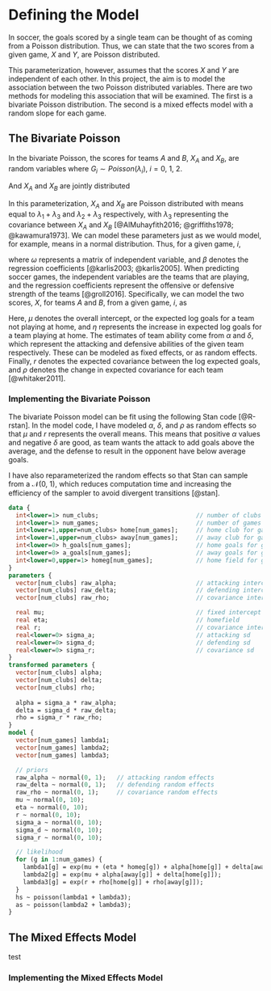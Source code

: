 # Defining the Model {#define-model}

In soccer, the goals scored by a single team can be thought of as coming from a Poisson distribution. Thus, we can state that the two scores from a given game, $X$ and $Y$, are Poisson distributed.

\begin{equation}
\begin{split}
  X & \sim Poisson(\lambda_1)\\
  Y & \sim Poisson(\lambda_2)
\end{split}
(\#eq:indep-pois)
\end{equation}

This parameterization, however, assumes that the scores $X$ and $Y$ are independent of each other. In this project, the aim is to model the association between the two Poisson distributed variables. There are two methods for modeling this association that will be examined. The first is a bivariate Poisson distribution. The second is a mixed effects model with a random slope for each game.

## The Bivariate Poisson {#biv-pois}

In the bivariate Poisson, the scores for teams $A$ and $B$, $X_A$ and $X_B$, are random variables where $G_i \sim Poisson(\lambda_i),\ i = 0,\ 1,\ 2$.

\begin{equation}
\begin{split}
  X_A & = G_1 + G_0\\
  X_B & = G_2 + G_0
\end{split}
(\#eq:bipois)
\end{equation}

And $X_A$ and $X_B$ are jointly distributed

\begin{equation}
  (X_A,\ X_B) \sim BP(\lambda_1,\ \lambda_2,\ \lambda_0)
(\#eq:jbp)
\end{equation}

In this parameterization, $X_A$ and $X_B$ are Poisson distributed with means equal to $\lambda_1 + \lambda_3$ and $\lambda_2 + \lambda_3$ respectively, with $\lambda_3$ representing the covariance between $X_A$ and $X_B$ [@AlMuhayfith2016; @griffiths1978; @kawamura1973]. We can model these parameters just as we would model, for example, means in a normal distribution. Thus, for a given game, $i$, 

\begin{equation}
\begin{split}
  (X_{Ai},\ X_{Bi}) & \sim BP(\lambda_{1i},\ \lambda_{2i},\ \lambda_{0i}),\\
  log(\lambda_{1i}) & = \omega_{1i}\beta_{1},\\
  log(\lambda_{2i}) & = \omega_{2i}\beta_{2},\\
  log(\lambda_{0i}) & = \omega_{0i}\beta_{0}
\end{split}
(\#eq:bipois-regress)
\end{equation}

where $\omega$ represents a matrix of independent variable, and $\beta$ denotes the regression coefficients [@karlis2003; @karlis2005]. When predicting soccer games, the independent variables are the teams that are playing, and the regression coefficients represent the offensive or defensive strength of the teams [@groll2016]. Specifically, we can model the two scores, $X$, for teams $A$ and $B$, from a given game, $i$, as

\begin{align}
  log(X_{Ai}) &= \lambda_{1i} + \lambda_{0i}, \notag \\
  log(X_{Bi}) &= \lambda_{2i} + \lambda_{0i}, \notag \\
  \lambda_{1i} &= \mu + \eta + \alpha_A + \delta_B, (\#eq:lambda1) \\
  \lambda_{2i} &= \mu + \alpha_B + \delta_A, (\#eq:lambda2) \\
  \lambda_{0i} &= r + \rho_A + \rho_B (\#eq:lambda0)
\end{align}

Here, $\mu$ denotes the overall intercept, or the expected log goals for a team not playing at home, and $\eta$ represents the increase in expected log goals for a team playing at home. The estimates of team ability come from $\alpha$ and $\delta$, which represent the attacking and defensive abilities of the given team respectively. These can be modeled as fixed effects, or as random effects. Finally, $r$ denotes the expected covariance between the log expected goals, and $\rho$ denotes the change in expected covariance for each team [@whitaker2011].

### Implementing the Bivariate Poisson {#imp-bivpois}

The bivariate Poisson model can be fit using the following Stan code [@R-rstan]. In the model code, I have modeled $\alpha$, $\delta$, and $\rho$ as random effects so that $\mu$ and $r$ represents the overall means. This means that positive $\alpha$ values and negative $\delta$ are good, as team wants the attack to add goals above the average, and the defense to result in the opponent have below average goals.

I have also reparameterized the random effects so that Stan can sample from a $\mathcal{N}(0,\ 1)$, which reduces computation time and increasing the efficiency of the sampler to avoid divergent transitions [@stan]. 

```stan
data {
  int<lower=1> num_clubs;                           // number of clubs
  int<lower=1> num_games;                           // number of games
  int<lower=1,upper=num_clubs> home[num_games];     // home club for game g
  int<lower=1,upper=num_clubs> away[num_games];     // away club for game g
  int<lower=0> h_goals[num_games];                  // home goals for game g
  int<lower=0> a_goals[num_games];                  // away goals for game g
  int<lower=0,upper=1> homeg[num_games];            // home field for game g
}
parameters {
  vector[num_clubs] raw_alpha;                      // attacking intercepts
  vector[num_clubs] raw_delta;                      // defending intercepts
  vector[num_clubs] raw_rho;                        // covariance intercepts

  real mu;                                          // fixed intercept
  real eta;                                         // homefield
  real r;                                           // covariance intercept
  real<lower=0> sigma_a;                            // attacking sd
  real<lower=0> sigma_d;                            // defending sd
  real<lower=0> sigma_r;                            // covariance sd
}
transformed parameters {
  vector[num_clubs] alpha;
  vector[num_clubs] delta;
  vector[num_clubs] rho;
  
  alpha = sigma_a * raw_alpha;
  delta = sigma_d * raw_delta;
  rho = sigma_r * raw_rho;
}
model {
  vector[num_games] lambda1;
  vector[num_games] lambda2;
  vector[num_games] lambda3;

  // priors
  raw_alpha ~ normal(0, 1);   // attacking random effects
  raw_delta ~ normal(0, 1);   // defending random effects
  raw_rho ~ normal(0, 1);     // covariance random effects
  mu ~ normal(0, 10);
  eta ~ normal(0, 10);
  r ~ normal(0, 10);
  sigma_a ~ normal(0, 10);
  sigma_d ~ normal(0, 10);
  sigma_r ~ normal(0, 10);

  // likelihood
  for (g in 1:num_games) {
    lambda1[g] = exp(mu + (eta * homeg[g]) + alpha[home[g]] + delta[away[g]]);
    lambda2[g] = exp(mu + alpha[away[g]] + delta[home[g]]);
    lambda3[g] = exp(r + rho[home[g]] + rho[away[g]]);
  }
  hs ~ poisson(lambda1 + lambda3);
  as ~ poisson(lambda2 + lambda3);
}
```

## The Mixed Effects Model {#mix-eff}

test

### Implementing the Mixed Effects Model {#imp-mixef}

